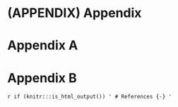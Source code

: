 # (APPENDIX) Appendix {-} 

# Appendix A

# Appendix B


`r if (knitr:::is_html_output()) '
# References {-}
'`
